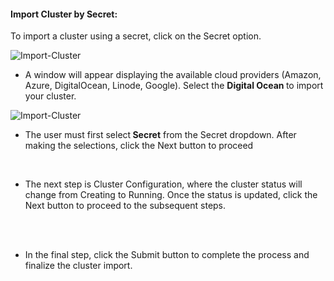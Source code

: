 #### Import Cluster by Secret:

To import a cluster using a secret, click on the Secret option.

![Import-Cluster](/import_cluster/import-cluster3a.png)<br />

* A window will appear displaying the available cloud providers (Amazon, Azure, DigitalOcean, Linode, Google). Select the <b> Digital Ocean </b> to import your cluster.

![Import-Cluster](/import_cluster/import-cluster2.png)

* The user must first select<b> Secret</b> from the Secret dropdown. After making the selections, click the Next button to proceed

<br />


* The next step is Cluster Configuration, where the cluster status will change from Creating to Running. Once the status is updated, click the Next button to proceed to the subsequent steps.

<br />
<br />

* In the final step, click the Submit button to complete the process and finalize the cluster import.
<br />
<br />